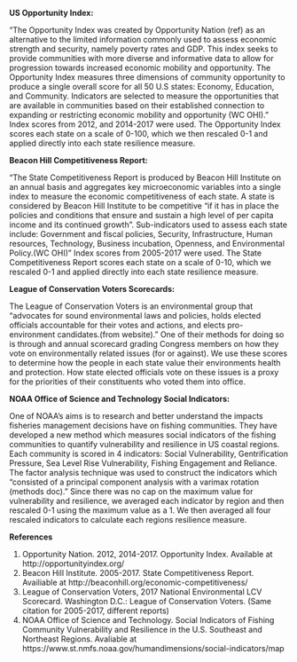 **US Opportunity Index:**

“The Opportunity Index was created by Opportunity Nation (ref) as an alternative to the limited information commonly used to assess economic strength and security, namely poverty rates and GDP.  This index seeks to provide communities with more diverse and informative data to allow for progression towards increased economic mobility and opportunity. The Opportunity Index measures three dimensions of community opportunity to produce a single overall score for all 50 U.S states: Economy, Education, and Community. Indicators are selected to measure the opportunities that are available in communities based on their established connection to expanding or restricting economic mobility and opportunity (WC OHI).”  Index scores from 2012, and 2014-2017 were used. The Opportunity Index scores each state on a scale of 0-100, which we then rescaled 0-1 and applied directly into each state resilience measure.

**Beacon Hill Competitiveness Report:**

“The State Competitiveness Report is produced by Beacon Hill Institute on an annual basis and aggregates key microeconomic variables into a single index to measure the economic competitiveness of each state.  A state is considered by Beacon Hill Institute to be competitive “if it has in place the policies and conditions that ensure and sustain a high level of per capita income and its continued growth”. Sub-indicators used to assess each state include: Government and fiscal policies, Security, Infrastructure, Human resources, Technology, Business incubation, Openness, and Environmental Policy.(WC OHI)”  Index scores from 2005-2017 were used. The State Competitiveness Report scores each state on a scale of 0-10, which we rescaled 0-1 and applied directly into each state resilience measure.

**League of Conservation Voters Scorecards:**

The League of Conservation Voters is an environmental group that "advocates for sound environmental laws and policies, holds elected officials accountable for their votes and actions, and elects pro-environment candidates.(from website).” One of their methods for doing so is through and annual scorecard grading Congress members on how they vote on environmentally related issues (for or against). We use these scores to determine how the people in each state value their environments health and protection. How state elected officials vote on these issues is a proxy for the priorities of their constituents who voted them into office.


**NOAA Office of Science and Technology Social Indicators:**

One of NOAA’s aims is to research and better understand the impacts fisheries management decisions have on fishing communities. They have developed a new method which measures social indicators of the fishing communities  to quantify vulnerability and resilience in US coastal regions.  Each community is scored in 4 indicators: Social Vulnerability, Gentrification Pressure, Sea Level Rise Vulnerability, Fishing Engagement and Reliance. The factor analysis technique was used to construct the indicators which “consisted of a principal component analysis with a varimax rotation (methods doc).” Since there was no cap on the maximum value for vulnerability and resilience, we averaged each indicator by region and then rescaled 0-1 using the maximum value as a 1. We then averaged all four rescaled indicators to calculate each regions resilience measure.

**References**

1. Opportunity Nation. 2012, 2014-2017. Opportunity Index. Available at http://opportunityindex.org/
2. Beacon Hill Institute. 2005-2017. State Competitiveness Report. Availiable at http://beaconhill.org/economic-competitiveness/
3.  League of Conservation Voters, 2017 National Environmental LCV Scorecard. Washington D.C.: League of Conservation Voters. (Same citation for 2005-2017, different reports)
4. NOAA Office of Science and Technology. Social Indicators of Fishing Community Vulnerability and Resilience in the U.S. Southeast and Northeast Regions. Avaliable at https://www.st.nmfs.noaa.gov/humandimensions/social-indicators/map












